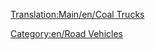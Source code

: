 [[Translation:Main/en/Coal Trucks]]
{{en/RoadVehicle|name     = Balogh Coal Truck
  |img      = Balogh_Coal_Truck.png
  |price    = £4,428 ($8,856) 
  |speed    = 30 mph (48 km/h)
  |annual   = £421 ($842)
  |designed = 1935
  |life     = 15
  |capacity = 20 tonnes of coal
}}
{{en/RoadVehicle|name     = Uhl Coal Truck
  |img      = Uhl_Coal_Truck.png
  |price    = £5,248 ($10,496)
  |speed    = 55 mph (88 km/h)
  |annual   = £787 ($1,574)
  |designed = 1975
  |life     = 15
  |capacity = 25 tonnes of coal
}}
{{en/RoadVehicle|name     = DW Coal Truck
  |img      = DW_Coal_Truck.png
  |price    = £5,658 ($11,316) 
  |speed    = 70 mph (112 km/h)
  |annual   = £1,125 ($2,250)
  |designed = 2014
  |life     = 15
  |capacity = 28 tonnes of coal
}}
[[Category:en/Road Vehicles]]